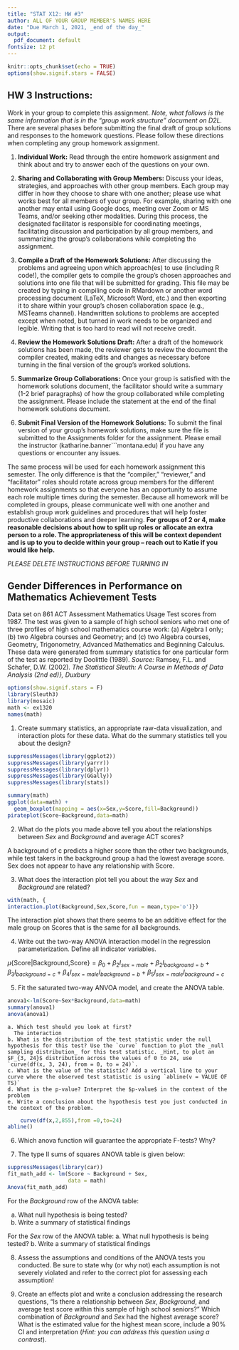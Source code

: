---
title: "STAT X12: HW #3"
author: ALL OF YOUR GROUP MEMBER'S NAMES HERE
date: "Due March 1, 2021, _end of the day_"
output:
  pdf_document: default
fontsize: 12 pt
---

```{r setup, include=FALSE}
knitr::opts_chunk$set(echo = TRUE)
options(show.signif.stars = FALSE)
```

## HW 3 Instructions:

Work in your group to complete this assignment. _Note, what follows is the same information that is in the "group work structure" document on D2L._ There are several phases before submitting the final draft of group solutions and responses to the homework questions. Please follow these directions when completing any group homework assignment.

1. __Individual Work:__ Read through the entire homework assignment and think about and try to answer each of the questions on your own.
2. __Sharing and Collaborating with Group Members:__ Discuss your ideas, strategies, and approaches with other group members. Each group may differ in how they choose to share with one another; please use what works best for all members of your group. For example, sharing with one another may entail using Google docs, meeting over Zoom or MS Teams, and/or seeking other modalities. During this process, the designated facilitator is responsible for coordinating meetings, facilitating discussion and participation by all group members, and summarizing the group’s collaborations while completing the assignment.

3. __Compile a Draft of the Homework Solutions:__ After discussing the problems and agreeing upon which approach(es) to use (including R code!), the compiler gets to compile the group's chosen approaches and solutions into one file that will be submitted for grading. This file may be created by typing in compiling code in RMardown or another word processing document (LaTeX, Microsoft Word, etc.) and then exporting it to share within your group's chosen collaboration space (e.g., MSTeams channel). Handwritten solutions to problems are accepted except when noted, but turned in work needs to be organized and legible. Writing that is too hard to read will not receive credit.

4. __Review the Homework Solutions Draft:__ After a draft of the homework solutions has been made, the reviewer gets to review the document the compiler created, making edits and changes as necessary before turning in the final version of the group’s worked solutions. 

5. __Summarize Group Collaborations:__ Once your group is satisfied with the homework solutions document, the facilitator should write a summary (1-2  brief paragraphs) of how the group collaborated while completing the assignment. Please include the statement at the end of the final homework solutions document.

6. __Submit Final Version of the Homework Solutions:__ To submit the final version of your group's homework solutions, make sure the file is submitted to the Assignments folder for the assignment. Please email the instructor (katharine.banner```montana.edu) if you have any questions or encounter any issues.

The same process will be used for each homework assignment this semester. The only difference is that the "compiler," "reviewer," and "facilitator" roles should rotate across group members for the different homework assignments so that everyone has an opportunity to assume each role multiple times during the semester. Because all homework will be completed in groups, please communicate well with one another and establish group work guidelines and procedures that will help foster productive collaborations and deeper learning. __For groups of 2 or 4, make reasonable decisions about how to split up roles or allocate an extra person to a role. The appropriateness of this will be context dependent and is up to you to decide within your group -- reach out to Katie if you would like help.__

_PLEASE DELETE INSTRUCTIONS BEFORE TURNING IN_


## Gender Differences in Performance on Mathematics Achievement Tests

Data set on 861 ACT Assessment Mathematics Usage Test scores from 1987. The test was given to a sample of high school seniors who met one of three profiles of high school mathematics course work: (a) Algebra I only; (b) two Algebra courses and Geometry; and (c) two Algebra courses, Geometry, Trigonometry, Advanced Mathematics and Beginning Calculus. 
These data were generated from summary statistics for one particular form of the test as reported by Doolittle (1989). 
_Source:_ Ramsey, F.L. and Schafer, D.W. (2002). _The Statistical Sleuth: A Course in Methods of Data Analysis (2nd ed)}, Duxbury_ 


```{r start, message=FALSE,warning=FALSE} 
options(show.signif.stars = F)
library(Sleuth3)
library(mosaic)
math <- ex1320
names(math)
```

1. Create summary statistics, an appropriate raw-data visualization, and interaction plots for these data. What do the summary statistics tell you about the design? 

```{r,echo=FALSE}
suppressMessages(library(ggplot2))
suppressMessages(library(yarrr))
suppressMessages(library(dplyr))
suppressMessages(library(GGally))
suppressMessages(library(stats))
```


```{r,eval=TRUE}
summary(math)
ggplot(data=math) +
  geom_boxplot(mapping = aes(x=Sex,y=Score,fill=Background))
pirateplot(Score~Background,data=math)
```


2. What do the plots you made above tell you about the relationships between _Sex_ and _Background_ and average ACT scores?

A background of c predicts a higher score than the other two backgrounds, while test takers in the background group a had the lowest average score. Sex does not appear to have any relationship with Score. 

3. What does the interaction plot tell you about the way _Sex_ and _Background_ are related?

```{r}
with(math, {
interaction.plot(Background,Sex,Score,fun = mean,type='o')})
```
The interaction plot shows that there seems to be an additive effect for the male group on Scores that is the same for all backgrounds.

4. Write out the two-way ANOVA interaction model in the regression parameterization. Define all indicator variables.  

$\mu${Score|Background,Score}$=\beta_0+\beta_2I_{sex=male}+\beta_2I_{background=b}+\beta_3I_{background=c}+\beta_4I_{sex=male}I_{background=b}+\beta_5I_{sex=male}I_{background=c}$

5. Fit the saturated two-way ANVOA model, and create the ANOVA table. 

```{r,eval=TRUE}
anova1<-lm(Score~Sex*Background,data=math)
summary(anova1)
anova(anova1)
```

    a. Which test should you look at first?
      The interaction
    b. What is the distribution of the test statistic under the null hypothesis for this test? Use the `curve` function to plot the _null sampling distribution_ for this test statistic. _Hint, to plot an $F_{3, 24}$ distribution across the values of 0 to 24, use `curve(df(x, 3, 24), from = 0, to = 24)`.
    c. What is the value of the statistic? Add a vertical line to your curve where the observed test statistic is using `abline(v = VALUE OF TS)` 
    d. What is the p-value? Interpret the $p-value$ in the context of the problem
    e. Write a conclusion about the hypothesis test you just conducted in the context of the problem. 
```{r}
    curve(df(x,2,855),from =0,to=24)
abline()
```

6. Which anova function will guarantee the appropriate F-tests? Why?

7. The type II sums of squares ANOVA table is given below: 

```{r anovaMath2}
suppressMessages(library(car))
fit_math_add <- lm(Score ~ Background + Sex, 
                   data = math)
Anova(fit_math_add)
```


For the _Background_ row of the ANOVA table: 

a. What null hypothesis is being tested? 
b. Write a summary of statistical findings

For the _Sex_ row of the ANOVA table:
a. What null hypothesis is being tested? 
b. Write a summary of statistical findings


8. Assess the assumptions and conditions of the ANOVA tests you conducted. Be sure to state why (or why not) each assumption is not severely violated and refer to the correct plot for assessing each assumption!

9. Create an effects plot and write a conclusion addressing the research questions, "Is there a relationship between _Sex_, _Background_, and average test score within this sample of high school seniors?" Which combination of _Background_ and _Sex_ had the highest average score? What is the estimated value for the highest mean score, include a 90% CI and interpretation (_Hint: you can address this question using a contrast_). 
 

